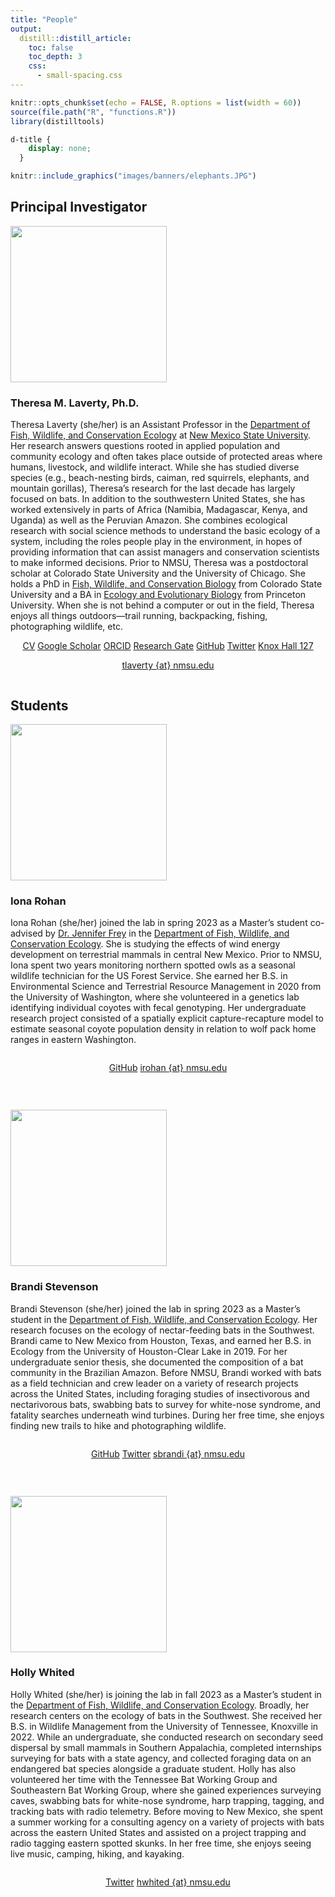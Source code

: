 ```yaml
---
title: "People"
output:
  distill::distill_article:
    toc: false
    toc_depth: 3
    css:
      - small-spacing.css
---
```



```r
knitr::opts_chunk$set(echo = FALSE, R.options = list(width = 60))
source(file.path("R", "functions.R"))
library(distilltools)
```

```css
d-title {
    display: none;
  }
```

```r
knitr::include_graphics("images/banners/elephants.JPG")
```

## Principal Investigator
:::float-left

<img src="images/people/theresa-laverty2.jpg" width="250px">

### Theresa M. Laverty, Ph.D.

Theresa Laverty (she/her) is an Assistant Professor in the [Department of Fish, Wildlife, and Conservation Ecology](https://fwce.nmsu.edu/) at [New Mexico State University](https://nmsu.edu/). Her research answers questions rooted in applied population and community ecology and often takes place outside of protected areas where humans, livestock, and wildlife interact. While she has studied diverse species (e.g., beach-nesting birds, caiman, red squirrels, elephants, and mountain gorillas), Theresa's research for the last decade has largely focused on bats. In addition to the southwestern United States, she has worked extensively in parts of Africa (Namibia, Madagascar, Kenya, and Uganda) as well as the Peruvian Amazon. She combines ecological research with social science methods to understand the basic ecology of a system, including the roles people play in the environment, in hopes of providing information that can assist managers and conservation scientists to make informed decisions. Prior to NMSU, Theresa was a postdoctoral scholar at Colorado State University and the University of Chicago. She holds a PhD in [Fish, Wildlife, and Conservation Biology](https://warnercnr.colostate.edu/fwcb/) from Colorado State University and a BA in [Ecology and Evolutionary Biology](https://eeb.princeton.edu/) from Princeton University. When she is not behind a computer or out in the field, Theresa enjoys all things outdoors—trail running, backpacking, fishing, photographing wildlife, etc.

:::

<center>
<div style="display: inline-block">
<a href="attachments/Laverty_CV.pdf" class="icon-link" target="_blank" rel="noopener"><i class=""></i> CV</a> </div><div style="display: inline-block">
<a href="https://scholar.google.com/citations?user=lbgxJ2UAAAAJ&hl=en" class="icon-link" target="_blank" rel="noopener"><i class="ai ai-google-scholar"></i> Google Scholar</a> </div>
<div style="display: inline-block"><a href="https://orcid.org/0000-0003-1727-5943" class="icon-link" target="_blank" rel="noopener"><i class="ai ai-orcid"></i> ORCID</a> </div>
<div style="display: inline-block">
<a href="https://www.researchgate.net/profile/Theresa-Laverty-2" class="icon-link" target="_blank" rel="noopener"><i class="ai ai-researchgate"></i> Research Gate</a> </div>
<div style="display: inline-block">
<a href=https://github.com/theresalaverty class="icon-link" target="_blank" rel="noopener"><i class="fab fa-github"></i> GitHub</a> </div>
<div style="display: inline-block">
<a href=https://twitter.com/theresalaverty class="icon-link" target="_blank" rel="noopener"><i class="fab fa-twitter"></i> Twitter</a></div>
<div style="display: inline-block">
<a href="attachments/Knox floor plan (1).pdf" class="icon-link" target="_blank" rel="noopener"><i class="fa fa-building"></i> Knox Hall 127</a> </div>
<div style="display: inline-block">
<a href=mailto:tlaverty@nmsu.edu class="icon-link" target="_blank" rel="noopener"> <i class="fa fa-envelope"></i> tlaverty {at} nmsu.edu</a>
</div>
</center>


## Students

:::float-left

<img src="images/people/iona-rohan.jpeg" width="250px">

### Iona Rohan 

Iona Rohan (she/her) joined the lab in spring 2023 as a Master’s student co-advised by [Dr. Jennifer Frey](https://fwce.nmsu.edu/faculty-staff/jennifer-frey.html) in the [Department of Fish, Wildlife, and Conservation Ecology](https://fwce.nmsu.edu/). She is studying the effects of wind energy development on terrestrial mammals in central New Mexico. Prior to NMSU, Iona spent two years monitoring northern spotted owls as a seasonal wildlife technician for the US Forest Service. She earned her B.S. in Environmental Science and Terrestrial Resource Management in 2020 from the University of Washington, where she volunteered in a genetics lab identifying individual coyotes with fecal genotyping. Her undergraduate research project consisted of a spatially explicit capture-recapture model to estimate seasonal coyote population density in relation to wolf pack home ranges in eastern Washington. 

:::

<center>
<div style="display: inline-block">
<a href=https://github.com/ionarohan class="icon-link" target="_blank" rel="noopener"><i class="fab fa-github"></i> GitHub</a> </div>
<div style="display: inline-block">
<a href=mailto:irohan@nmsu.edu class="icon-link" target="_blank" rel="noopener"> <i class="fa fa-envelope"></i> irohan {at} nmsu.edu</a>
</div>
</center>

\

:::float-left

<img src="images/people/brandi-stevenson.png" width="250px">

### Brandi Stevenson 

Brandi Stevenson (she/her) joined the lab in spring 2023 as a Master’s student in the [Department of Fish, Wildlife, and Conservation Ecology](https://fwce.nmsu.edu/). Her research focuses on the ecology of nectar-feeding bats in the Southwest. Brandi came to New Mexico from Houston, Texas, and earned her B.S. in Ecology from the University of Houston-Clear Lake in 2019. For her undergraduate senior thesis, she documented the composition of a bat community in the Brazilian Amazon. Before NMSU, Brandi worked with bats as a field technician and crew leader on a variety of research projects across the United States, including foraging studies of insectivorous and nectarivorous bats, swabbing bats to survey for white-nose syndrome, and fatality searches underneath wind turbines. During her free time, she enjoys finding new trails to hike and photographing wildlife.

:::

<center>
<div style="display: inline-block">
<a href=https://github.com/brandistevenson class="icon-link" target="_blank" rel="noopener"><i class="fab fa-github"></i> GitHub</a> </div>
<div style="display: inline-block">
<a href=https://twitter.com/Brandi_Stx class="icon-link" target="_blank" rel="noopener"><i class="fab fa-twitter"></i> Twitter</a></div>
<div style="display: inline-block">
<a href=mailto:sbrandi@nmsu.edu class="icon-link" target="_blank" rel="noopener"> <i class="fa fa-envelope"></i> sbrandi {at} nmsu.edu</a>
</div>
</center>

\

:::float-left

<img src="images/people/holly-whited.JPG" width="250px">

### Holly Whited

Holly Whited (she/her) is joining the lab in fall 2023 as a Master’s student in the [Department of Fish, Wildlife, and Conservation Ecology](https://fwce.nmsu.edu/). Broadly, her research centers on the ecology of bats in the Southwest. She received her B.S. in Wildlife Management from the University of Tennessee, Knoxville in 2022. While an undergraduate, she conducted research on secondary seed dispersal by small mammals in Southern Appalachia, completed internships surveying for bats with a state agency, and collected foraging data on an endangered bat species alongside a graduate student. Holly has also volunteered her time with the Tennessee Bat Working Group and Southeastern Bat Working Group, where she gained experiences surveying caves, swabbing bats for white-nose syndrome, harp trapping, tagging, and tracking bats with radio telemetry. Before moving to New Mexico, she spent a summer working for a consulting agency on a variety of projects with bats across the eastern United States and assisted on a project trapping and radio tagging eastern spotted skunks. In her free time, she enjoys seeing live music, camping, hiking, and kayaking. 

:::

<center>
<div style="display: inline-block">
<a href=https://twitter.com/HollyAWhited class="icon-link" target="_blank" rel="noopener"><i class="fab fa-twitter"></i> Twitter</a></div>
<div style="display: inline-block">
<a href=mailto:hwhited@nmsu.edu class="icon-link" target="_blank" rel="noopener"> <i class="fa fa-envelope"></i> hwhited {at} nmsu.edu</a>
</div>
</center>

\

<!-- :::float-left -->

<!-- <img src="images/people/NYTH.png" width="250px"> -->

<!-- ### This Could Be You! -->

<!-- Our lab is currently recruiting students. Please visit the ["Join the Lab"](join-the-lab.html) tab to learn more about the positions and how to apply. -->

<!-- ::: -->
